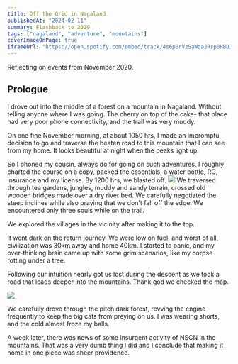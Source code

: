 ```yaml
---
title: Off the Grid in Nagaland
publishedAt: "2024-02-11"
summary: Flashback to 2020
tags: ["nagaland", "adventure", "mountains"]
coverImageOnPage: true
iframeUrl: "https://open.spotify.com/embed/track/4s6p0rVzSaWqaJRsp0HBDI?utm_source=generator"
---
```


<Alert>
  Reflecting on events from November 2020.
</Alert>

## Prologue

I drove out into the middle of a forest on a mountain in Nagaland. Without telling
anyone where I was going. The cherry on top of the cake- that place had very poor
phone connectivity, and the trail was very muddy.

On one fine November morning, at about 1050 hrs, I made an impromptu decision to go and traverse the beaten road to this mountain that I can see from my home. It looks beautiful at night when the peaks light up.

So I phoned my cousin, always do for going on such adventures. I roughly charted the course on a copy, packed the essentials, a water bottle, RC, insurance and my license. By 1200 hrs, we blasted off.
<Image
  width={600}
  height={400}
  src="/blog/off-the-grid-in-nagaland/im1.jpg"
  caption="An old wooden bridge."
/>
We traversed through tea gardens, jungles, muddy and sandy terrain, crossed old wooden bridges made over a dry river bed. We carefully negotiated the steep inclines while also praying that we don't fall off the edge. We encountered only three souls while on the trail.

We explored the villages in the vicinity after making it to the top.



It went dark on the return journey. We were low on fuel, and worst of all, civilization was 30km away and home 40km. I started to panic, and my over-thinking brain came up with some grim scenarios, like my corpse rotting under a tree.

Following our intuition nearly got us lost during the descent as we took a road that leads deeper into the mountains. Thank god we checked the map.

<Image
  width={600}
  height={400}
  src="/blog/off-the-grid-in-nagaland/im2.jpg"
  caption="The view of the mountains from my hometown."
/>

We carefully drove through the pitch dark forest, revving the engine frequently to keep the big cats from preying on us. I was wearing shorts, and the cold almost froze my balls.

A week later, there was news of some insurgent activity of NSCN in the mountains.
That was a very dumb thing I did and I conclude that making it home in one piece was sheer providence.
